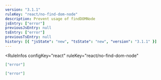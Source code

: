 ```yaml
---
version: "3.1.1"
ruleKey: "react/no-find-dom-node"
description: Prevent usage of findDOMNode
jsEntry: ["error"]
previousJsEntry: null
tsEntry: ["error"]
previousTsEntry: null
history: [{ "jsState": "new", "tsState": "new", "version": "3.1.1" }]
---
```


<RuleInfos 
  configKey="react" 
  ruleKey="react/no-find-dom-node" 
>

```json
["error"]
```

```json
["error"]
```

</RuleInfos>
